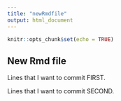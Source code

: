 ```yaml
---
title: "newRmdfile"
output: html_document
---
```


```r
knitr::opts_chunk$set(echo = TRUE)
```

## New Rmd file

Lines that I want to
commit FIRST.

Lines that I want to
commit SECOND.


